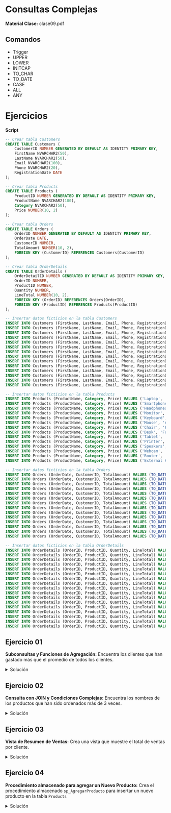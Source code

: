 
# Consultas Complejas

**Material Clase:** <ExternalLink href='/inacap/ti3v22/docs/clase09.pdf'>clase09.pdf</ExternalLink>

## Comandos

- Trigger
- UPPER
- LOWER
- INITCAP
- TO_CHAR
- TO_DATE
- CASE
- ALL
- ANY


# Ejercicios

**Script**

```sql
-- Crear tabla Customers
CREATE TABLE Customers (
    CustomerID NUMBER GENERATED BY DEFAULT AS IDENTITY PRIMARY KEY,
    FirstName NVARCHAR2(50),
    LastName NVARCHAR2(50),
    Email NVARCHAR2(100),
    Phone NVARCHAR2(20),
    RegistrationDate DATE
);

-- Crear tabla Products
CREATE TABLE Products (
    ProductID NUMBER GENERATED BY DEFAULT AS IDENTITY PRIMARY KEY,
    ProductName NVARCHAR2(100),
    Category NVARCHAR2(50),
    Price NUMBER(10, 2)
);

-- Crear tabla Orders
CREATE TABLE Orders (
    OrderID NUMBER GENERATED BY DEFAULT AS IDENTITY PRIMARY KEY,
    OrderDate DATE,
    CustomerID NUMBER,
    TotalAmount NUMBER(10, 2),
    FOREIGN KEY (CustomerID) REFERENCES Customers(CustomerID)
);

-- Crear tabla OrderDetails
CREATE TABLE OrderDetails (
    OrderDetailID NUMBER GENERATED BY DEFAULT AS IDENTITY PRIMARY KEY,
    OrderID NUMBER,
    ProductID NUMBER,
    Quantity NUMBER,
    LineTotal NUMBER(10, 2),
    FOREIGN KEY (OrderID) REFERENCES Orders(OrderID),
    FOREIGN KEY (ProductID) REFERENCES Products(ProductID)
);

-- Insertar datos ficticios en la tabla Customers
INSERT INTO Customers (FirstName, LastName, Email, Phone, RegistrationDate) VALUES ('Alice', 'Smith', 'alice.smith@example.com', '123-456-7890', TO_DATE('2023-01-10', 'YYYY-MM-DD'));
INSERT INTO Customers (FirstName, LastName, Email, Phone, RegistrationDate) VALUES ('Bob', 'Johnson', 'bob.johnson@example.com', '987-654-3210', TO_DATE('2022-11-15', 'YYYY-MM-DD'));
INSERT INTO Customers (FirstName, LastName, Email, Phone, RegistrationDate) VALUES ('Charlie', 'Williams', 'charlie.williams@example.com', '456-789-0123', TO_DATE('2023-03-20', 'YYYY-MM-DD'));
INSERT INTO Customers (FirstName, LastName, Email, Phone, RegistrationDate) VALUES ('Diana', 'Brown', 'diana.brown@example.com', '321-654-9870', TO_DATE('2023-02-05', 'YYYY-MM-DD'));
INSERT INTO Customers (FirstName, LastName, Email, Phone, RegistrationDate) VALUES ('Edward', 'Jones', 'edward.jones@example.com', '654-321-0987', TO_DATE('2023-01-25', 'YYYY-MM-DD'));
INSERT INTO Customers (FirstName, LastName, Email, Phone, RegistrationDate) VALUES ('Fiona', 'Garcia', 'fiona.garcia@example.com', '789-012-3456', TO_DATE('2023-04-10', 'YYYY-MM-DD'));
INSERT INTO Customers (FirstName, LastName, Email, Phone, RegistrationDate) VALUES ('George', 'Martinez', 'george.martinez@example.com', '890-123-4567', TO_DATE('2022-12-01', 'YYYY-MM-DD'));
INSERT INTO Customers (FirstName, LastName, Email, Phone, RegistrationDate) VALUES ('Hannah', 'Davis', 'hannah.davis@example.com', '567-890-1234', TO_DATE('2023-05-15', 'YYYY-MM-DD'));
INSERT INTO Customers (FirstName, LastName, Email, Phone, RegistrationDate) VALUES ('Ian', 'Miller', 'ian.miller@example.com', '345-678-9012', TO_DATE('2022-10-30', 'YYYY-MM-DD'));
INSERT INTO Customers (FirstName, LastName, Email, Phone, RegistrationDate) VALUES ('Julia', 'Wilson', 'julia.wilson@example.com', '234-567-8901', TO_DATE('2023-02-22', 'YYYY-MM-DD'));
INSERT INTO Customers (FirstName, LastName, Email, Phone, RegistrationDate) VALUES ('Kevin', 'Anderson', 'kevin.anderson@example.com', '901-234-5678', TO_DATE('2022-09-18', 'YYYY-MM-DD'));
INSERT INTO Customers (FirstName, LastName, Email, Phone, RegistrationDate) VALUES ('Laura', 'Thomas', 'laura.thomas@example.com', '123-789-4560', TO_DATE('2023-03-30', 'YYYY-MM-DD'));
INSERT INTO Customers (FirstName, LastName, Email, Phone, RegistrationDate) VALUES ('Mike', 'Jackson', 'mike.jackson@example.com', '345-678-1230', TO_DATE('2023-01-05', 'YYYY-MM-DD'));
INSERT INTO Customers (FirstName, LastName, Email, Phone, RegistrationDate) VALUES ('Nina', 'White', 'nina.white@example.com', '678-901-2345', TO_DATE('2023-04-18', 'YYYY-MM-DD'));

-- Insertar datos ficticios en la tabla Products
INSERT INTO Products (ProductName, Category, Price) VALUES ('Laptop', 'Electronics', 1200.00);
INSERT INTO Products (ProductName, Category, Price) VALUES ('Smartphone', 'Electronics', 800.00);
INSERT INTO Products (ProductName, Category, Price) VALUES ('Headphones', 'Accessories', 150.00);
INSERT INTO Products (ProductName, Category, Price) VALUES ('Monitor', 'Electronics', 300.00);
INSERT INTO Products (ProductName, Category, Price) VALUES ('Keyboard', 'Accessories', 100.00);
INSERT INTO Products (ProductName, Category, Price) VALUES ('Mouse', 'Accessories', 50.00);
INSERT INTO Products (ProductName, Category, Price) VALUES ('Chair', 'Furniture', 200.00);
INSERT INTO Products (ProductName, Category, Price) VALUES ('Desk', 'Furniture', 500.00);
INSERT INTO Products (ProductName, Category, Price) VALUES ('Tablet', 'Electronics', 600.00);
INSERT INTO Products (ProductName, Category, Price) VALUES ('Printer', 'Electronics', 250.00);
INSERT INTO Products (ProductName, Category, Price) VALUES ('Speakers', 'Accessories', 120.00);
INSERT INTO Products (ProductName, Category, Price) VALUES ('Webcam', 'Accessories', 75.00);
INSERT INTO Products (ProductName, Category, Price) VALUES ('Router', 'Electronics', 180.00);
INSERT INTO Products (ProductName, Category, Price) VALUES ('External Hard Drive', 'Accessories', 130.00);

-- Insertar datos ficticios en la tabla Orders
INSERT INTO Orders (OrderDate, CustomerID, TotalAmount) VALUES (TO_DATE('2023-05-01', 'YYYY-MM-DD'), 1, 1350.00);
INSERT INTO Orders (OrderDate, CustomerID, TotalAmount) VALUES (TO_DATE('2023-04-20', 'YYYY-MM-DD'), 2, 800.00);
INSERT INTO Orders (OrderDate, CustomerID, TotalAmount) VALUES (TO_DATE('2023-05-05', 'YYYY-MM-DD'), 3, 950.00);
INSERT INTO Orders (OrderDate, CustomerID, TotalAmount) VALUES (TO_DATE('2023-04-15', 'YYYY-MM-DD'), 4, 1550.00);
INSERT INTO Orders (OrderDate, CustomerID, TotalAmount) VALUES (TO_DATE('2023-03-10', 'YYYY-MM-DD'), 5, 1200.00);
INSERT INTO Orders (OrderDate, CustomerID, TotalAmount) VALUES (TO_DATE('2023-02-25', 'YYYY-MM-DD'), 6, 1750.00);
INSERT INTO Orders (OrderDate, CustomerID, TotalAmount) VALUES (TO_DATE('2023-01-10', 'YYYY-MM-DD'), 7, 300.00);
INSERT INTO Orders (OrderDate, CustomerID, TotalAmount) VALUES (TO_DATE('2023-01-15', 'YYYY-MM-DD'), 8, 2300.00);
INSERT INTO Orders (OrderDate, CustomerID, TotalAmount) VALUES (TO_DATE('2023-04-01', 'YYYY-MM-DD'), 9, 850.00);
INSERT INTO Orders (OrderDate, CustomerID, TotalAmount) VALUES (TO_DATE('2023-02-10', 'YYYY-MM-DD'), 10, 1450.00);
INSERT INTO Orders (OrderDate, CustomerID, TotalAmount) VALUES (TO_DATE('2023-03-05', 'YYYY-MM-DD'), 11, 2000.00);
INSERT INTO Orders (OrderDate, CustomerID, TotalAmount) VALUES (TO_DATE('2023-05-12', 'YYYY-MM-DD'), 12, 600.00);
INSERT INTO Orders (OrderDate, CustomerID, TotalAmount) VALUES (TO_DATE('2023-04-08', 'YYYY-MM-DD'), 13, 900.00);
INSERT INTO Orders (OrderDate, CustomerID, TotalAmount) VALUES (TO_DATE('2023-03-20', 'YYYY-MM-DD'), 14, 1100.00);

-- Insertar datos ficticios en la tabla OrderDetails
INSERT INTO OrderDetails (OrderID, ProductID, Quantity, LineTotal) VALUES (1, 1, 1, 1200.00);
INSERT INTO OrderDetails (OrderID, ProductID, Quantity, LineTotal) VALUES (1, 5, 1, 100.00);
INSERT INTO OrderDetails (OrderID, ProductID, Quantity, LineTotal) VALUES (2, 2, 1, 800.00);
INSERT INTO OrderDetails (OrderID, ProductID, Quantity, LineTotal) VALUES (3, 3, 2, 300.00);
INSERT INTO OrderDetails (OrderID, ProductID, Quantity, LineTotal) VALUES (3, 4, 1, 300.00);
INSERT INTO OrderDetails (OrderID, ProductID, Quantity, LineTotal) VALUES (4, 1, 1, 1200.00);
INSERT INTO OrderDetails (OrderID, ProductID, Quantity, LineTotal) VALUES (4, 7, 1, 200.00);
INSERT INTO OrderDetails (OrderID, ProductID, Quantity, LineTotal) VALUES (5, 6, 2, 100.00);
INSERT INTO OrderDetails (OrderID, ProductID, Quantity, LineTotal) VALUES (6, 9, 1, 600.00);
INSERT INTO OrderDetails (OrderID, ProductID, Quantity, LineTotal) VALUES (7, 12, 1, 75.00);
INSERT INTO OrderDetails (OrderID, ProductID, Quantity, LineTotal) VALUES (8, 10, 2, 500.00);
INSERT INTO OrderDetails (OrderID, ProductID, Quantity, LineTotal) VALUES (9, 8, 1, 500.00);
INSERT INTO OrderDetails (OrderID, ProductID, Quantity, LineTotal) VALUES (10, 11, 3, 120.00);
INSERT INTO OrderDetails (OrderID, ProductID, Quantity, LineTotal) VALUES (11, 13, 1, 180.00);
INSERT INTO OrderDetails (OrderID, ProductID, Quantity, LineTotal) VALUES (12, 14, 2, 130.00);
INSERT INTO OrderDetails (OrderID, ProductID, Quantity, LineTotal) VALUES (13, 3, 3, 450.00);
INSERT INTO OrderDetails (OrderID, ProductID, Quantity, LineTotal) VALUES (14, 4, 2, 600.00);
```

## Ejercicio 01
**Subconsultas y Funciones de Agregación:** Encuentra los clientes que han gastado más que el promedio de todos los clientes.

<details>
    <summary>Solución</summary>
```sql
SELECT FirstName, LastName, TotalSpent
FROM (
    SELECT c.CustomerID, c.FirstName, c.LastName, SUM(o.TotalAmount) AS TotalSpent
    FROM Customers c
    JOIN Orders o ON c.CustomerID = o.CustomerID
    GROUP BY c.CustomerID, c.FirstName, c.LastName
)
WHERE TotalSpent > (SELECT AVG(TotalAmount) FROM Orders);
```
</details>

## Ejercicio 02
**Consulta con JOIN y Condiciones Complejas:** Encuentra los nombres de los productos que han sido ordenados más de 3 veces.

<details>
    <summary>Solución</summary>
```sql
SELECT p.ProductName, COUNT(od.ProductID) AS OrderCount
FROM Products p
JOIN OrderDetails od ON p.ProductID = od.ProductID
GROUP BY p.ProductName
HAVING COUNT(od.ProductID) > 3;
```
</details>

## Ejercicio 03
**Vista de Resumen de Ventas:** Crea una vista que muestre el total de ventas por cliente.

<details>
    <summary>Solución</summary>
```sql
CREATE OR REPLACE VIEW CustomerSalesSummary AS
    SELECT c.CustomerID, c.FirstName, c.LastName, SUM(o.TotalAmount) AS TotalSales
    FROM Customers c
    JOIN Orders o ON c.CustomerID = o.CustomerID
    GROUP BY c.CustomerID, c.FirstName, c.LastName;
```
</details>

## Ejercicio 04
**Procedimiento almacenado para agregar un Nuevo Producto:** Crea el procedimiento almacenado `sp_AgregarProducto` para insertar un nuevo producto en la tabla `Products`

<details>
    <summary>Solución</summary>
```sql
CREATE OR REPLACE PROCEDURE sp_AgregarProducto (
    p_ProductName NVARCHAR2,
    p_Category NVARCHAR2,
    p_Price NUMBER
) AS
BEGIN
    INSERT INTO Products (ProductName, Category, Price)
    VALUES (p_ProductName, p_Category, p_Price);
    DBMS_OUTPUT.PUT_LINE('Producto agregado: ' || p_ProductName || ', Categoría: ' || p_Category || ', Precio: ' || p_Price);
END
```
</details>
